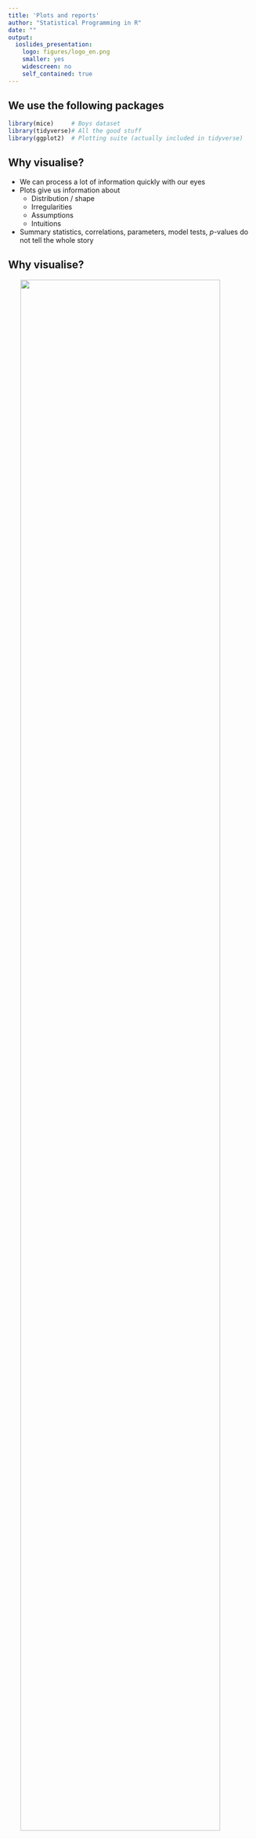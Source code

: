 ```yaml
---
title: 'Plots and reports'
author: "Statistical Programming in R"
date: ""
output:
  ioslides_presentation:
    logo: figures/logo_en.png
    smaller: yes
    widescreen: no
    self_contained: true
---
```

## We use the following packages
```r
library(mice)     # Boys dataset
library(tidyverse)# All the good stuff
library(ggplot2)  # Plotting suite (actually included in tidyverse)
```

## Why visualise?

- We can process a lot of information quickly with our eyes
- Plots give us information about
    - Distribution / shape
    - Irregularities
    - Assumptions
    - Intuitions
- Summary statistics, correlations, parameters, model tests, *p*-values do not tell the whole story

## Why visualise?

<img src="figures/datasaurus.gif" style="display:block;width:90%;margin:0 auto;"></img>


<p style="text-align:center;font-style:italic;font-size:0.5em;">Source: https://www.autodeskresearch.com/publications/samestats</p>


# ggplot2

## What is `ggplot2`?
Layered plotting based on the book **The Grammar of Graphics** by Leland Wilkinsons.

With `ggplot2` you

1. provide the _data_
2. define how to map variables to _aesthetics_
3. state which _geometric object_ to display
4. (optional) edit the overall _theme_ of the plot

`ggplot2` then takes care of the details

The package is extremely popular and well described.

## An example: scatterplot

1: Provide the data
```r
boys |> 
  ggplot()
```

2: state which geometric object to display
```r
boys |> 
  ggplot() |> 
  geom_point()
```

3: map variable to aesthetics
```r
boys |> 
  ggplot() +
  geom_point(aes(x = hgt, y = wgt)
```

## An example: scatterplot
```r
boys |> 
  ggplot() +
  geom_point(aes(x = hgt, y = wgt),
             na.rm = TRUE)
```

## Why this syntax?

Create the plot
```r
gg <-  boys |> 
  ggplot() +
  geom_point(aes(x=hgt, y=wgt),
             col="dark green" )
```

Add another layer (smooth fit line)
```r
gg <- gg + 
  geom_smooth(aes(x = hgt, y = wgt),
              col = "dark blue")
```

Give it some labels and a nice look
```r
gg <- gg + 
  labs(x = "Age", y = "BMI", title = "BMI trend for boys") +
  theme_minimal()
```

## Why this syntax?
```r
plot(gg)
```

## Aesthetics

- x
- y
- size
- colour
- fill
- opacity (alpha)
- linetype
- ...

## Aesthetics
```r
gg <- boys |>  
  filter(!is.na(reg)) |>  
  ggplot() +
  
  geom_point(aes(x = hgt, 
                 y = wgt, 
                 shape  = reg, 
                 colour = age),
             alpha = 0.5) +
  labs(title  = "Trend for boys",
       x      = "Height", 
       y      = "Weight", 
       shape    = "Region",
       colour = "Age") +
  theme_minimal()
```
 
## Aesthetics
```r
plot(gg)
```

## Geoms

- geom_point
- geom_bar
- geom_line
- geom_smooth

- geom_histogram
- geom_boxplot
- geom_density

## Geoms: Bar
```r
data.frame(x = letters[1:5], y = c(1, 3, 3, 2, 1)) %>% 
  ggplot() + 
  geom_bar(aes(x = x, y = y),
           fill = "dark green", stat = "identity") +
  labs(title = "Value per letter",
       x     = "Letter", 
       y     = "Value") +
  theme_minimal()
```

## Geoms: Line
```r
ggdat <- data.frame(x = 1:100, y = rnorm(100))
ggdat |>  
  ggplot(aes(x = x, y = y)) + 
  geom_line(colour = "dark green", lwd = 1) +
  ylim(-2, 3.5) +
  labs(title = "Some line thing",
       x     = "Time since start", 
       y     = "Some value") +
  theme_minimal()
```

## Geoms: Smooth
```r
ggdat %>% 
  ggplot(aes(x = x, y = y)) + 
  geom_smooth(colour = "dark green", lwd = 1, se = FALSE) +
  ylim(-2, 3.5) +
  labs(title = "Another line thing",
       x     = "Time since start", 
       y     = "Some value") +
  theme_minimal()
```

## Geoms: Boxplot
```r
boys %>% 
  filter(!is.na(reg)) %>% 
  
  ggplot(aes(x = reg, y = bmi, fill = reg)) +
  
  geom_boxplot() +
  
  labs(title = "BMI across regions",
       x     = "Region", 
       y     = "BMI") +
  theme_minimal() + 
  theme(legend.position = "none")
```

## Export figure

Easy with `ggsave()`

```r
# save as pdf
ggssave("plot.pdf", myplot)

# save as png and specify dimensions 
ggssave("plot.png", myplot, width = 7, height = 5, units="in")
```

# RMarkdown

```r

library(tidyverse)
library(knitr)
library(kableExtra)
library(mice)   

inline <- function(x = "") paste0("`` `r ", x, "` ``")

#knitr::opts_chunk$set(message = F, echo = F)
dt <- mtcars[1:5, 1:6]

options("kableExtra.html.bsTable" = T) #For kableExtra with ioslides

```

## R Markdown

**What is it**  
* R Markdown is a file format for making dynamic documents

**Who is it for**  
* For communicating to decision makers, who want to focus on the conclusions, not the code behind the analysis.

* For collaborating with other data scientists (including future you!), who are interested in both your conclusions, and how you reached them (i.e. the code).

*  As an environment in which to do data science, as a modern day lab notebook where you can capture not only what you did, but also what you were thinking.

## Types of R Markdown output

-   Documents (HTML, PDF, Word, RTF, Markdown)
-   Presentations
    -   ioslides (HTML)
    -   Beamer (PDF)
    -   PowerPoint (PowerPoint)
-   Journals
    -   elsevier_article \_ jss_article
-   Dashboards
    -   Flexdashboard
-   Websites and blogs
    -   blogdown
-   Books
    -   bookdown (HTML, PDF, ePUB and Kindle books)

## Start a new Markdown-document

To create a new document:  
 - File
 - New File
 - RMarkdown  
You can create a title and an output-format and then RStudio sets up the basics for you.

## R Markdown code

<center><img src="figures/RMarkdownCode.png" alt="HTML5 Icon" width="100%"/></center>

## What does R Markdown contains

It contains three important types of content:

-   An (optional) YAML header surrounded by ---s.
-   Chunks of R code surrounded by \`\`\`.
-   Text mixed with simple text formatting like \# heading and *italics*.

## How does R Markdown works

<center><img src="figures/RMarkdownMachine.png" alt="HTML5 Icon" width="75%"/></center>

<br><br><br><br> <br><br><br><br>

...but just push (ctrl+shift+K) the Knit icon.

# YAML

## YAML

YAML - "yet another markup language"

-   Controls many "whole document" settings
-   Possible to set document parameters
-   Possible to specify bibliography

RStudio creates a YAML header when starting from scratch with *File* $\rightarrow$ New File $\rightarrow$ R Markdown...

# Text

## Text

Examples

-   \*italic\* gives *italic*

-   \*\*bold\*\* gives **bold**

-   \~\~Strikethrough\~\~ gives ~~Strikethrough~~

-   superscript\^2\^subscript\~2\~ gives superscript^2^/subscript~2~

-   \$e\^{i\\pi}+1=0\$ gives $e^{i\pi}+1=0$

-   `r inline('nrow(mice::boys)')` gives `r nrow(mice::boys)`

-   Headers:

-   \# Level 1 header

-   \## Level 2 header

## Lists

`* Blah Blah`\
`* Blah`

gives

-   Blah Blah\
-   Blah

`1. Blah Blah`\
`2. Blah`

gives

1.  Blah Blah\
2.  Blah

# Code chunks
## Creating a code chunk
To integrate `R` code into your document you create a code chunk (Short cut Ctrl+Alt+i).  
By default it will show both your code and the result from the console.
So the following codechunk in your Rmarkdown file:
````verbatim
```r
a <- 100
a*2
```
````

## Creating a code chunk
Will be printed in your document as:
```r
a <- 100
a*2
```

## Creating a code chunk
When writing your Rmarkdown-file you can run each line in your chunk with Ctrl+Enter or the entire chunk with Ctrl+Shift+Enter


## Tables - (normal print)

Printing tables to markdown aren't pretty. But with the package *kableExtra* it is easy to make readable tabels.

```r
boys |>  
select(-gen, -phb, -tv) |> 
head()
```

## Tables - `knitr::kable`

```r
boys |>  
select(-gen, -phb, -tv, -hc) |> 
head() |> 
knitr::kable(format = "html",
col.names = c("Age","Height","Weight","BMI", "Region"),
align = "ccccc",
caption = "The 5 first boys")
```

## Tables - `knitr::kable` and `KableExtra`

```r
boys |>  
  select(-gen, -phb, -tv, -hc) |> 
  head() |> 
  knitr::kable(col.names = c("Age","Height","Weight","BMI", "Region"),
               align = "ccccc",
               caption = "The 5 first boys") |>  
  kable_styling(bootstrap_options = c("hover"),
                full_width = FALSE, position = "left") 
```

## Figures
Rmarkdown will notice when a code chunk produces a figure. 
```r
boys |> 
  ggplot() +
  geom_point(aes(x = age,
                 y = hgt))
```

## Figures
```r
boys |> 
  ggplot() +
  geom_point(aes(x = age,
                y = hgt))
```

## Chunk options
Sometimes you do not want to show your code, but only your results. Then you can use a chunk option.  
The option that hides the code in the output is called `echo`
````verbatim
```r
a <- 100
a*2
```
````
```r
a <- 100
a*2
```

## Chunk options
`x` marks the thing that the chunk will **not** do
```r
include_graphics("figures/Options.png")
```


## Good resources to learn more
**RMarkdown**

 - [Rmarkdown - An introduction](https://rmarkdown.rstudio.com/lesson-1.html): A short userfriendly introduction to Rmarkdown with videos and examples.
 - [Rmarkdown - Cheat sheet](https://github.com/rstudio/cheatsheets/raw/main/rmarkdown-2.0.pdf): A handy cheat sheet
 - [Rmarkdown - The definitive guide](https://bookdown.org/yihui/rmarkdown/): A very thorough look at RMarkdown. No need to read everything, but if there is a subject you struggle with, tak a look at the index.
 
 
**ggplot2**

 - [ggplot2 - The book](https://ggplot2-book.org/): The ultimate guide to `ggplot` written by Hadley Wickham who is also the author to the package. It is quite long, but if you want to truely understand it, this is the place to start.
 - [ggplot2 - Cheat sheet](https://posit.co/wp-content/uploads/2022/10/data-visualization-1.pdf): A very useful cheat sheet
 - [sf - Maps in ggplot2](https://r-spatial.github.io/sf/): sf is a package that extends `ggplot2` so it can make maps  
 
## Final note
 
- If you want to learn more about everything we have looked at the best place to
 go is probable the online-book *R for Datascience*.  
- It is free and written by Hadley Wickham, who is the main author behind `tidyverse`.  
- You can find it here: [r4ds.had.co.nz/](https://r4ds.had.co.nz/)

```r
include_graphics("figures/cover.png")
```
 
# Practical
